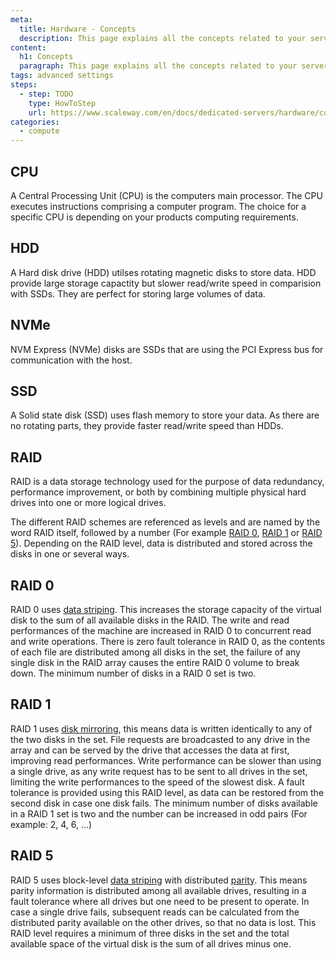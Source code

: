 ```yaml
---
meta:
  title: Hardware - Concepts
  description: This page explains all the concepts related to your servers Hardware
content:
  h1: Concepts
  paragraph: This page explains all the concepts related to your servers Hardware
tags: advanced settings
steps:
  - step: TODO
    type: HowToStep
    url: https://www.scaleway.com/en/docs/dedicated-servers/hardware/concepts
categories:
  - compute
---
```




<Concept opened>

## CPU

A Central Processing Unit (CPU) is the computers main processor. The CPU executes instructions comprising a computer program. The choice for a specific CPU is depending on your products computing requirements. 

</Concept>

<Concept opened>

## HDD

A Hard disk drive (HDD) utilses rotating magnetic disks to store data. HDD provide large storage capactity but slower read/write speed in comparision with SSDs. They are perfect for storing large volumes of data. 

</Concept>

<Concept opened>

## NVMe

NVM Express (NVMe) disks are SSDs that are using the PCI Express bus for communication with the host. 

</Concept>

<Concept opened>

## SSD

A Solid state disk (SSD) uses flash memory to store your data. As there are no rotating parts, they provide faster read/write speed than HDDs. 

</Concept>

<Concept>

## RAID

RAID is a data storage technology used for the purpose of data redundancy, performance improvement, or both by combining multiple physical hard drives into one or more logical drives.

The different RAID schemes are referenced as levels and are named by the word RAID itself, followed by a number (For example [RAID 0](#raid-0), [RAID 1](#raid-1) or [RAID 5](#raid-5)). Depending on the RAID level, data is distributed and stored across the disks in one or several ways.

</Concept>

<Concept>

## RAID 0

RAID 0 uses [data striping](https://en.wikipedia.org/wiki/Data_striping). This increases the storage capacity of the virtual disk to the sum of all available disks in the RAID. The write and read performances of the machine are increased in RAID 0 to concurrent read and write operations. There is zero fault tolerance in RAID 0, as the contents of each file are distributed among all disks in the set, the failure of any single disk in the RAID array causes the entire RAID 0 volume to break down.
The minimum number of disks in a RAID 0 set is two.

</Concept>

<Concept>

## RAID 1

RAID 1 uses [disk mirroring](https://en.wikipedia.org/wiki/Disk_mirroring), this means data is written identically to any of the two disks in the set. File requests are broadcasted to any drive in the array and can be served by the drive that accesses the data at first, improving read performances. Write performance can be slower than using a single drive, as any write request has to be sent to all drives in the set, limiting the write performances to the speed of the slowest disk. A fault tolerance is provided using this RAID level, as data can be restored from the second disk in case one disk fails. The minimum number of disks available in a RAID 1 set is two and the number can be increased in odd pairs (For example: 2, 4, 6, …)

</Concept>

<Concept>

## RAID 5

RAID 5 uses block-level [data striping](https://en.wikipedia.org/wiki/Data_striping) with distributed [parity](https://en.wikipedia.org/wiki/Parity_drive). This means parity information is distributed among all available drives, resulting in a fault tolerance where all drives but one need to be present to operate. In case a single drive fails, subsequent reads can be calculated from the distributed parity available on the other drives, so that no data is lost. This RAID level requires a minimum of three disks in the set and the total available space of the virtual disk is the sum of all drives minus one.

</Concept>
